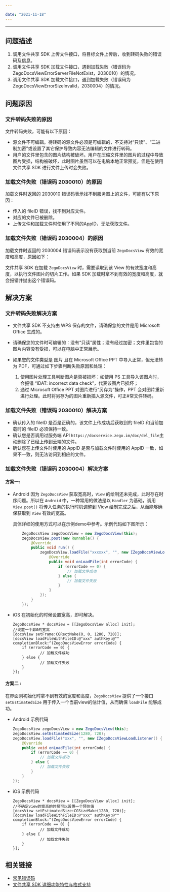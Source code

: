 ```yaml
---

date: "2021-11-18"
---
```


<Title>文件上传或加载失败怎么处理？</Title>


----

## 问题描述
1. 调用文件共享 SDK 上传文件接口，将目标文件上传后，收到转码失败的错误码及信息。
2. 调用文件共享 SDK 加载文件接口，遇到加载失败（错误码为 ZegoDocsViewErrorServerFileNotExist，2030010）的情况。
3. 调用文件共享 SDK 加载文件接口，遇到加载失败（错误码为 ZegoDocsViewErrorSizeInvalid，2030004）的情况。


## 问题原因
### 文件转码失败的原因
文件转码失败，可能有以下原因：

- 源文件不可编辑。待转码的源文件必须是可编辑的，不⽀持对“只读”、“⼆进制加密”或设置了其它保护导致内容⽆法编辑的⽂件进⾏转码。
- 用户的文件里包含的图片结构被破坏。用户在压缩文件里的图片的过程中导致图片受损，结构被破坏，此时图片虽然可以在电脑本地正常预览，但是在使用文件共享 SDK 进行文件上传时会失败。

### 加载文件失败（错误码 2030010）的原因
加载文件时返回的 2030010 错误码表示找不到服务器上的文件，可能有以下原因：
- 传入的 fileID 错误，找不到对应文件。
- 对应的文件已被删除。
- 上传文件和加载文件时使用了不同的AppID，无法获取文件。

### 加载文件失败（错误码 2030004）的原因
加载文件时返回的 2030004 错误码表示没有获取到当前 `ZegoDocsView` 有效的宽度和高度，原因如下：

文件共享 SDK 在加载 `ZegoDocsView` 时，需要读取到该 View 的有效宽度和高度，以执行文件图片的切片工作。如果 SDK 加载时拿不到有效的宽度和高度，就会报错并抛出这个错误码。


## 解决方案
### 文件转码失败解决方案
- 文件共享 SDK 不支持由 WPS 保存的文件，请确保您的文件是用 Microsoft Office 生成的。
- 请确保您的文件时可编辑的：没有“只读”属性；没有经过加密；文件里包含的图片内容没有受损，可以在电脑中正常展示。
- 如果您的文件类型是 图片 且在 Microsoft Office PPT 中导入正常，但无法转为 PDF，可通过如下步骤判断失败原因和处理：

    1. 使用图片处理工具判断图片是否被损坏：如使用 PS 工具导入该图片时，会报错 “IDAT: incorrect data check”，代表该图片已损坏；
    2. 通过 Microsoft Office PPT 对图片进行“另存为”操作，PPT 会对图片重新进行处理。此时将另存为的图片重新插入源文件，可正#常文件转码。

### 加载文件失败（错误码 2030010）解决方案
- 确认传入的 fileID 是否是正确的，该文件上传成功后获取到的 fileID 和当前加载时的 fileID 必须保持一致。
- 确认您是否调用过服务端 API `https://docservice.zego.im/doc/del_file`主动删除了已经上传到云端的文件。
- 确认您在上传文件时使用的 AppID 是否与加载文件时使用的 AppID 一致，如果不一致，则无法访问到相应的文件。

### 加载文件失败（错误码 2030004）解决方案
#### 方案一:
- Android
因为 `ZegoDocsView` 获取宽高时，`View` 的绘制还未完成，此时存在时序问题。所以在 `Android` 中，一种常用的做法是以 `Handler` 为基础，调用 `View.post()` 将传入任务的执行时机调整到 View 绘制完成之后，从而能够确保获取到 `View` 有效的宽高。

    具体详细的使用方式可以在示例demo中参考。示例代码如下图所示：

    ```java
        ZegoDocsView zegoDocsView = new ZegoDocsView(this);
        zegoDocsView.post(new Runnable() {
            @Override
            public void run() {
                zegoDocsView.loadFile("xxxxxx", "", new IZegoDocsViewLoadListener() {
                    @Override
                    public void onLoadFile(int errorCode) {
                        if (errorCode == 0) {
                            // 加载文件成功
                        } else {
                            // 加载文件失败
                        }
                    }
                });
            }
        });
    ```

- iOS
在初始化的时候设置宽高，即可解决。
    ```objc
    ZegoDocsView * docsView = [[ZegoDocsView alloc] init];
    //设置一个非0的宽高
    [docsView setFrame:CGRectMake(0, 0, 1280, 720)];
    [docsView loadFileWithFileID:@"xxx" authKey:@"" completionBlock:^(ZegoDocsViewError errorCode) {
        if (errorCode == 0) {
                // 加载文件成功
        } else {
                // 加载文件失败
        }
    }];
    ```

#### 方案二 :
在界面刚初始化时拿不到有效的宽度和高度，`ZegoDocsView` 提供了一个接口 `setEstimatedSize` 用于传入一个当前view的估计值，从而确保 `loadFile` 能够成功。

- Android 
示例代码
    ```java
    ZegoDocsView zegoDocsView = new ZegoDocsView(this);
    zegoDocsView.setEstimatedSize(1280, 720);
    zegoDocsView.loadFile("xxx", "", new IZegoDocsViewLoadListener() {
        @Override
        public void onLoadFile(int errorCode) {
            if (errorCode == 0) {
                // 加载文件成功
            } else {
                // 加载文件失败
            }
        }
    });
    ```

- iOS
示例代码
    ```objc
    ZegoDocsView * docsView = [[ZegoDocsView alloc] init];
    //不确定view的宽高的时候可以设置一个预估值
    [docsView setEstimatedSize:CGSizeMake(1280, 720)];
    [docsView loadFileWithFileID:@"xxx" authKey:@"" completionBlock:^(ZegoDocsViewError errorCode) {
        if (errorCode == 0) {
                // 加载文件成功
        } else {
                // 加载文件失败
        }
    }];
    ```




## 相关链接
- [常见错误码](https://doc-zh.zego.im/article/4372)
- [文件共享 SDK 详细功能特性与格式支持](https://doc-zh.zego.im/article/4399)
